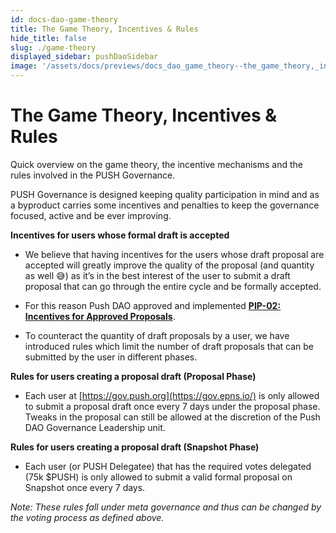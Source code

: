 ```yaml
---
id: docs-dao-game-theory
title: The Game Theory, Incentives & Rules
hide_title: false
slug: ./game-theory
displayed_sidebar: pushDaoSidebar
image: '/assets/docs/previews/docs_dao_game_theory--the_game_theory,_incentives_&_rules.png'
---
```


# The Game Theory, Incentives & Rules

Quick overview on the game theory, the incentive mechanisms and the rules involved in the PUSH Governance.

PUSH Governance is designed keeping quality participation in mind and as a byproduct carries some incentives and penalties to keep the governance focused, active and be ever improving.

**Incentives for users whose formal draft is accepted**

- We believe that having incentives for the users whose draft proposal are accepted will greatly improve the quality of the proposal (and quantity as well 😅) as it’s in the best interest of the user to submit a draft proposal that can go through the entire cycle and be formally accepted.

- For this reason Push DAO approved and implemented [**PIP-02: Incentives for Approved Proposals**](https://snapshot.org/#/pushdao.eth/proposal/0x1c928002d6cb8d563ff79dc06f1f28a5963f0ed81460765d937a7ad08a779215).

- To counteract the quantity of draft proposals by a user, we have introduced rules which limit the number of draft proposals that can be submitted by the user in different phases.

**Rules for users creating a proposal draft (Proposal Phase)**

- Each user at [https://gov.push.org](https://gov.epns.io/) is only allowed to submit a proposal draft once every 7 days under the proposal phase. Tweaks in the proposal can still be allowed at the discretion of the Push DAO Governance Leadership unit.

**Rules for users creating a proposal draft (Snapshot Phase)**

- Each user (or PUSH Delegatee) that has the required votes delegated (75k $PUSH) is only allowed to submit a valid formal proposal on Snapshot once every 7 days.

_Note: These rules fall under meta governance and thus can be changed by the voting process as defined above._
